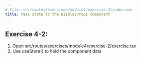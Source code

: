 ```yaml
---
# File: src/routes/exercises/module4/exercise-2/index.mdx
title: Pass state to the DisplayProps component
---
```



## Exercise 4-2:

1. Open src/routes/exercises/module4/exercise-2/exercise.tsx
2. Use useStore() to hold the component data

<Exercise />
